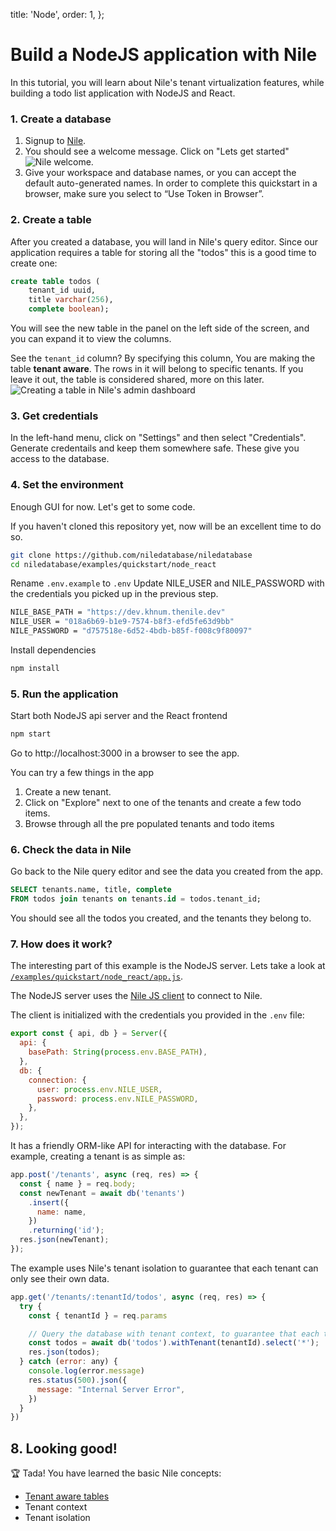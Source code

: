 
  title: 'Node',
  order: 1,
};

# Build a NodeJS application with Nile

In this tutorial, you will learn about Nile's tenant virtualization features, while building a todo list application with NodeJS and React.

### 1. Create a database

1. Signup to [Nile](https://dev-nad.thenile.dev).
2. You should see a welcome message. Click on "Lets get started"
   ![Nile welcome.](/docs/nile-welcome.png)
3. Give your workspace and database names, or you can accept the default auto-generated names. In order to complete this quickstart in a browser, make sure you select to “Use Token in Browser”.

### 2. Create a table

After you created a database, you will land in Nile's query editor. Since our application requires a table for storing all the "todos" this is a good time to create one:

```sql
create table todos (
    tenant_id uuid,
    title varchar(256),
    complete boolean);
```

You will see the new table in the panel on the left side of the screen, and you can expand it to view the columns.

See the `tenant_id` column? By specifying this column, You are making the table **tenant aware**. The rows in it will belong to specific tenants. If you leave it out, the table is considered shared, more on this later.
![Creating a table in Nile's admin dashboard](/docs/gui-create-table.png)

### 3. Get credentials

In the left-hand menu, click on "Settings" and then select "Credentials". Generate credentails and keep them somewhere safe. These give you access to the database.

### 4. Set the environment

Enough GUI for now. Let's get to some code.

If you haven't cloned this repository yet, now will be an excellent time to do so.

```bash
git clone https://github.com/niledatabase/niledatabase
cd niledatabase/examples/quickstart/node_react
```

Rename `.env.example` to `.env`
Update NILE_USER and NILE_PASSWORD with the credentials you picked up in the previous step.

```bash
NILE_BASE_PATH = "https://dev.khnum.thenile.dev"
NILE_USER = "018a6b69-b1e9-7574-b8f3-efd5fe63d9bb"
NILE_PASSWORD = "d757518e-6d52-4bdb-b85f-f008c9f80097"
```

Install dependencies

```bash
npm install
```

### 5. Run the application

Start both NodeJS api server and the React frontend

```bash
npm start
```

Go to http://localhost:3000 in a browser to see the app.

You can try a few things in the app

<ol>
  <li>Create a new tenant.</li>
  <li>
    Click on "Explore" next to one of the tenants and create a few todo items.
  </li>
  <li>Browse through all the pre populated tenants and todo items</li>
</ol>

### 6. Check the data in Nile

Go back to the Nile query editor and see the data you created from the app.

```sql
SELECT tenants.name, title, complete
FROM todos join tenants on tenants.id = todos.tenant_id;
```

You should see all the todos you created, and the tenants they belong to.

### 7. How does it work?

The interesting part of this example is the NodeJS server. Lets take a look at [`/examples/quickstart/node_react/app.js`](https://github.com/niledatabase/niledatabase/blob/master/examples/quickstart/node_react/app.js).

The NodeJS server uses the [Nile JS client](https://github.com/niledatabase/nile-js) to connect to Nile.

The client is initialized with the credentials you provided in the `.env` file:

```js
export const { api, db } = Server({
  api: {
    basePath: String(process.env.BASE_PATH),
  },
  db: {
    connection: {
      user: process.env.NILE_USER,
      password: process.env.NILE_PASSWORD,
    },
  },
});
```

It has a friendly ORM-like API for interacting with the database. For example, creating a tenant is as simple as:

```js
app.post('/tenants', async (req, res) => {
  const { name } = req.body;
  const newTenant = await db('tenants')
    .insert({
      name: name,
    })
    .returning('id');
  res.json(newTenant);
});
```

The example uses Nile's tenant isolation to guarantee that each tenant can only see their own data.

```js
app.get('/tenants/:tenantId/todos', async (req, res) => {
  try {
    const { tenantId } = req.params

    // Query the database with tenant context, to guarantee that each tenant can only see their own data
    const todos = await db('todos').withTenant(tenantId).select('*');
    res.json(todos);
  } catch (error: any) {
    console.log(error.message)
    res.status(500).json({
      message: "Internal Server Error",
    })
  }
})
```

## 8. Looking good!

🏆 Tada! You have learned the basic Nile concepts:

- [Tenant aware tables](https://www.notion.so/640f7364152a4941990cf6351b065049?pvs=21)
- Tenant context
- Tenant isolation
